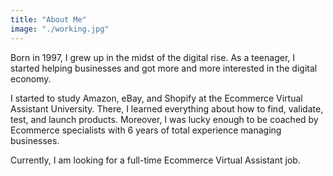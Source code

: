 ```yaml
---
title: "About Me"
image: "./working.jpg"
---
```



Born in 1997, I grew up in the midst of the digital rise. As a teenager, I started helping businesses and got more and more interested in the digital economy.

I started to study <Underlining highlight>Amazon, eBay, and Shopify</Underlining> at the Ecommerce Virtual Assistant University. There, I learned everything about how to <Underlining highlight>find, validate, test, and launch</Underlining> products.
Moreover, I was lucky enough to be coached by Ecommerce specialists with 6 years of total experience managing businesses.

Currently, I am looking for a full-time <Underlining highlight>Ecommerce Virtual Assistant</Underlining> job.
